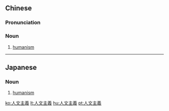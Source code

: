{{also|人文主义}}
==Chinese==
{{zh-forms|s=人文主义|type=22}}

===Pronunciation===
{{zh-pron
|m=rénwénzhǔyì
|cat=n
}}

===Noun===
{{zh-noun}}

# [[humanism]]

----

==Japanese==
{{ja-kanjitab|じん|ぶん|しゅ|ぎ|yomi=on}}

===Noun===
{{ja-noun|じんぶんしゅぎ}}

# [[humanism]]

[[ko:人文主義]]
[[lt:人文主義]]
[[hu:人文主義]]
[[pt:人文主義]]